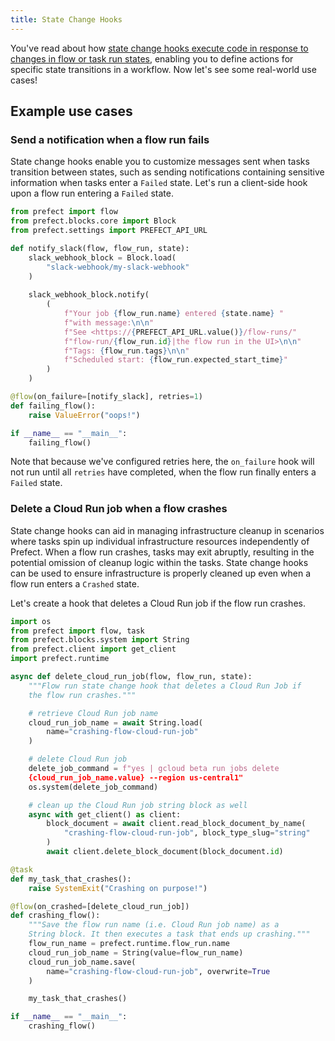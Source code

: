 ```yaml
---
title: State Change Hooks
---
```


You've read about how [state change hooks execute code in response to changes in flow or task run states](/2.14/concepts/states/#state-change-hooks), enabling you to define actions for specific state transitions in a workflow. Now let's see some real-world use cases!

## Example use cases

### Send a notification when a flow run fails
State change hooks enable you to customize messages sent when tasks transition between states, such as sending notifications containing sensitive information when tasks enter a `Failed` state. Let's run a client-side hook upon a flow run entering a `Failed` state.

```python
from prefect import flow
from prefect.blocks.core import Block
from prefect.settings import PREFECT_API_URL

def notify_slack(flow, flow_run, state):
    slack_webhook_block = Block.load(
        "slack-webhook/my-slack-webhook"
    )
            
    slack_webhook_block.notify(
        (
            f"Your job {flow_run.name} entered {state.name} "
            f"with message:\n\n"
            f"See <https://{PREFECT_API_URL.value()}/flow-runs/"
            f"flow-run/{flow_run.id}|the flow run in the UI>\n\n"
            f"Tags: {flow_run.tags}\n\n"
            f"Scheduled start: {flow_run.expected_start_time}"
        )
    )

@flow(on_failure=[notify_slack], retries=1)
def failing_flow():
    raise ValueError("oops!")

if __name__ == "__main__":
    failing_flow()
```

Note that because we've configured retries here, the `on_failure` hook will not run until all `retries` have completed, when the flow run finally enters a `Failed` state.


### Delete a Cloud Run job when a flow crashes
State change hooks can aid in managing infrastructure cleanup in scenarios where tasks spin up individual infrastructure resources independently of Prefect. When a flow run crashes, tasks may exit abruptly, resulting in the potential omission of cleanup logic within the tasks. State change hooks can be used to ensure infrastructure is properly cleaned up even when a flow run enters a `Crashed` state.

Let's create a hook that deletes a Cloud Run job if the flow run crashes.

```python
import os
from prefect import flow, task
from prefect.blocks.system import String
from prefect.client import get_client
import prefect.runtime

async def delete_cloud_run_job(flow, flow_run, state):
    """Flow run state change hook that deletes a Cloud Run Job if
    the flow run crashes."""

    # retrieve Cloud Run job name
    cloud_run_job_name = await String.load(
        name="crashing-flow-cloud-run-job"
    )

    # delete Cloud Run job
    delete_job_command = f"yes | gcloud beta run jobs delete 
    {cloud_run_job_name.value} --region us-central1"
    os.system(delete_job_command)

    # clean up the Cloud Run job string block as well
    async with get_client() as client:
        block_document = await client.read_block_document_by_name(
            "crashing-flow-cloud-run-job", block_type_slug="string"
        )
        await client.delete_block_document(block_document.id)

@task
def my_task_that_crashes():
    raise SystemExit("Crashing on purpose!")

@flow(on_crashed=[delete_cloud_run_job])
def crashing_flow():
    """Save the flow run name (i.e. Cloud Run job name) as a 
    String block. It then executes a task that ends up crashing."""
    flow_run_name = prefect.runtime.flow_run.name
    cloud_run_job_name = String(value=flow_run_name)
    cloud_run_job_name.save(
        name="crashing-flow-cloud-run-job", overwrite=True
    )

    my_task_that_crashes()

if __name__ == "__main__":
    crashing_flow()
```
